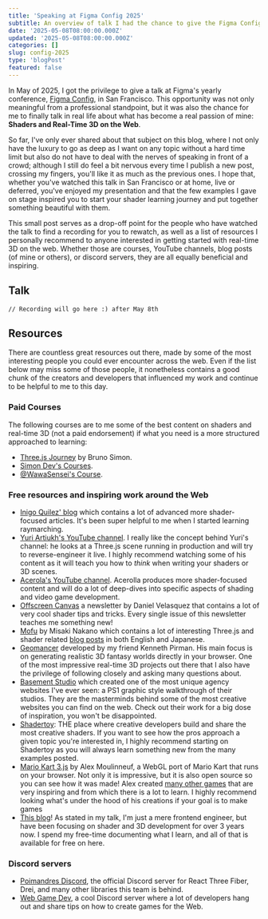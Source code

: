 ```yaml
---
title: 'Speaking at Figma Config 2025'
subtitle: An overview of talk I had the chance to give the Figma Config, sharing my passion and learning journey around shaders and real-time 3D on the web.
date: '2025-05-08T08:00:00.000Z'
updated: '2025-05-08T08:00:00.000Z'
categories: []
slug: config-2025
type: 'blogPost'
featured: false
---
```


In May of 2025, I got the privilege to give a talk at Figma's yearly conference, [Figma Config](https://config.figma.com/san-francisco/), in San Francisco. This opportunity was not only meaningful from a professional standpoint, but it was also the chance for me to finally talk in real life about what has become a real passion of mine: **Shaders and Real-Time 3D on the Web**.

So far, I've only ever shared about that subject on this blog, where I not only have the luxury to go as deep as I want on any topic without a hard time limit but also do not have to deal with the nerves of speaking in front of a crowd; although I still do feel a bit nervous every time I publish a new post, crossing my fingers, you'll like it as much as the previous ones. I hope that, whether you've watched this talk in San Francisco or at home, live or deferred, you've enjoyed my presentation and that the few examples I gave on stage inspired you to start your shader learning journey and put together something beautiful with them.

This small post serves as a drop-off point for the people who have watched the talk to find a recording for you to rewatch, as well as a list of resources I personally recommend to anyone interested in getting started with real-time 3D on the web. Whether those are courses, YouTube channels, blog posts (of mine or others), or discord servers, they are all equally beneficial and inspiring.

## Talk

```
// Recording will go here :) after May 8th
```

## Resources

There are countless great resources out there, made by some of the most interesting people you could ever encounter across the web. Even if the list below may miss some of those people, it nonetheless contains a good chunk of the creators and developers that influenced my work and continue to be helpful to me to this day.

### Paid Courses

The following courses are to me some of the best content on shaders and real-time 3D (not a paid endorsement) if what you need is a more structured approached to learning:

- [Three.js Journey](https://threejs-journey.com/) by Bruno Simon.
- [Simon Dev's Courses](https://simondev.teachable.com/courses).
- [@WawaSensei's Course](https://wawasensei.dev/courses/react-three-fiber).

### Free resources and inspiring work around the Web

- [Inigo Quilez' blog](https://iquilezles.org/articles/) which contains a lot of advanced more shader-focused articles. It's been super helpful to me when I started learning raymarching.
- [Yuri Artiukh's YouTube channel](https://www.youtube.com/@akella_). I really like the concept behind Yuri's channel: he looks at a Three.js scene running in production and will try to reverse-engineer it live. I highly recommend watching some of his content as it will teach you how to _think_ when writing your shaders or 3D scenes.
- [Acerola's YouTube channel](https://www.youtube.com/@Acerola_t). Acerolla produces more shader-focused content and will do a lot of deep-dives into specific aspects of shading and video game development.
- [Offscreen Canvas](https://offscreencanvas.com/) a newsletter by Daniel Velasquez that contains a lot of very cool shader tips and tricks. Every single issue of this newsletter teaches me something new!
- [Mofu](https://mofu-dev.com) by Misaki Nakano which contains a lot of interesting Three.js and shader related [blog posts](https://mofu-dev.com/blog/) in both English and Japanese.
- [Geomancer](https://geomancer.kenny.wtf) developed by my friend Kenneth Pirman. His main focus is on generating realistic 3D fantasy worlds directly in your browser. One of the most impressive real-time 3D projects out there that I also have the privilege of following closely and asking many questions about.
- [Basement Studio](https://basement.studio/) which created one of the most unique agency websites I've ever seen: a PS1 graphic style walkthrough of their studios. They are the masterminds behind some of the most creative websites you can find on the web. Check out their work for a big dose of inspiration, you won't be disappointed.
- [Shadertoy](https://shadertoy.com): THE place where creative developers build and share the most creative shaders. If you want to see how the pros approach a given topic you're interested in, I highly recommend starting on Shadertoy as you will always learn something new from the many examples posted.
- [Mario Kart 3.js](https://lunakepio.github.io/Mario-Kart-3.js/) by Alex Moulinneuf, a WebGL port of Mario Kart that runs on your browser. Not only it is impressive, but it is also open source so you can see how it was made! Alex created [many other games](https://github.com/Lunakepio#featured-projects) that are very inspiring and from which there is a lot to learn. I highly recommend looking what's under the hood of his creations if your goal is to make games
- [This blog](/)! As stated in my talk, I'm just a mere frontend engineer, but have been focusing on shader and 3D development for over 3 years now. I spend my free-time documenting what I learn, and all of that is available for free on here.

### Discord servers

- [Poimandres Discord](https://discord.com/invite/poimandres), the official Discord server for React Three Fiber, Drei, and many other libraries this team is behind.
- [Web Game Dev](https://www.webgamedev.com/), a cool Discord server where a lot of developers hang out and share tips on how to create games for the Web.
